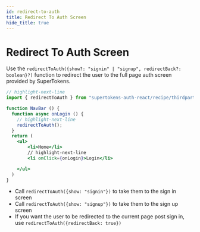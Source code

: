 ```yaml
---
id: redirect-to-auth
title: Redirect To Auth Screen
hide_title: true
---
```



# Redirect To Auth Screen

Use the `redirectToAuth({show?: "signin" | "signup", redirectBack?: boolean}?)` function to redirect the user to the full page auth screen provided by SuperTokens.

<FrontendSDKTabs>
<TabItem value="reactjs">

```jsx
// highlight-next-line
import { redirectToAuth } from "supertokens-auth-react/recipe/thirdparty";

function NavBar () {
  function async onLogin () {
    // highlight-next-line
    redirectToAuth(); 
  }
  return (
    <ul>
        <li>Home</li>
        // highlight-next-line
        <li onClick={onLogin}>Login</li>

    </ul>
  )
}
```

</TabItem>
</FrontendSDKTabs>

- Call `redirectToAuth({show: "signin"})` to take them to the sign in screen
- Call `redirectToAuth({show: "signup"})` to take them to the sign up screen
- If you want the user to be redirected to the current page post sign in, use `redirectToAuth({redirectBack: true})`